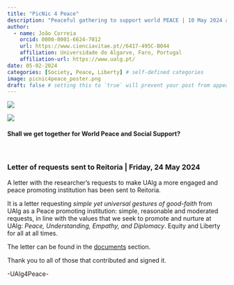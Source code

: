 ```yaml
---
title: "PicNic 4 Peace"
description: "Peaceful gathering to support world PEACE | 10 May 2024 at 17:00h"
author:
  - name: João Correia
    orcid: 0000-0001-6624-7012
    url: https://www.cienciavitae.pt//6417-495C-B044
    affiliation: Universidade do Algarve, Faro, Portugal
    affiliation-url: https://www.ualg.pt/
date: 05-02-2024
categories: [Society, Peace, Liberty] # self-defined categories
image: picnic4peace_poster.png
draft: false # setting this to `true` will prevent your post from appearing on your listing page until you're ready!
---
```


![](picnic4peace_poster.png)


![](picnic4peace_photo.png)

#### Shall we get together for World Peace and Social Support?

<br>

### Letter of requests sent to Reitoria | Friday, 24 May 2024

A letter with the researcher's requests to make UAlg a more engaged and peace promoting institution has been sent to Reitoria. 

It is a letter requesting *simple yet universal gestures of good-faith* from UAlg as a Peace promoting institution: simple, reasonable and moderated requests, in line with the values that we seek to promote and nurture at UAlg: *Peace, Understanding, Empathy, and Diplomacy*.
Equity and Liberty for all at all times.

The letter can be found in the [documents](https://ualgsciencecommunity.github.io/portal/documents/letter_peace_at_ualg.html) section. 

Thank you to all of those that contributed and signed it.

-UAlg4Peace-

